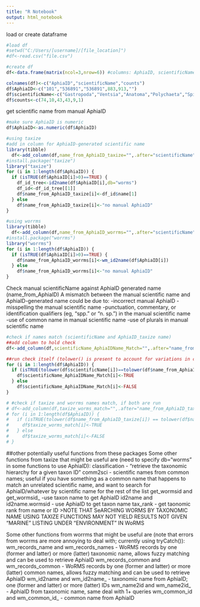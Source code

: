 ```yaml
---
title: "R Notebook"
output: html_notebook
---
```

load or create dataframe
```r
#load df
#setwd("C:/Users/[username]/[file_location]")
#df<-read.csv("file.csv")

#create df
df<-data.frame(matrix(ncol=3,nrow=6)) #columns: AphiaID, scientificName, counts; 5 items

colnames(df)<-c("AphiaID","scientificName","counts")
df$AphiaID<-c("101","536891","536891",883,913,"")
df$scientificName<-c("Gastropoda","Ventsia","Anatoma","Polychaeta","Spionidae","Acari")
df$counts<-c(74,10,43,43,9,1)
```

get scientific name from manual AphiaID
```r

#make sure AphiaID is numeric
df$AphiaID<-as.numeric(df$AphiaID)

#using taxize
#add in column for AphiaID-generated scientific name
library(tibble)
  df<-add_column(df,name_from_AphiaID_taxize="",.after="scientificName")
#install.package("taxize")
library("taxize")
for (i in 1:length(df$AphiaID)) {
  if (isTRUE(df$AphiaID[i]>0)==TRUE) {
    df_id_tree<-id2name(df$AphiaID[i],db="worms")
    df_id<-df_id_tree[[1]]
    df$name_from_AphiaID_taxize[i]<-df_id$name[1]
  } else
    df$name_from_AphiaID_taxize[i]<-"no manual AphiaID"
}

#using worrms
library(tibble)
  df<-add_column(df,name_from_AphiaID_worrms="",.after="scientificName")
#install.package("worrms")
library("worrms")
for (i in 1:length(df$AphiaID)) {
  if (isTRUE(df$AphiaID[i]>0)==TRUE) {
    df$name_from_AphiaID_worrms[i]<-wm_id2name(df$AphiaID[i])
  } else
    df$name_from_AphiaID_worrms[i]<-"no manual AphiaID"
}
```

Check manual scientificName against AphiaID generated name (name_from_AphiaID)
A mismatch between the manual scientific name and AphiaID-generated name could be due to:
-incorrect manual AphiaID
-misspelling the manual scientific name
-punctuation, commentary, or identification qualifiers (eg, "spp." or "n. sp.") in the manual scientific name
-use of common name in manual scientific name
-use of plurals in manual scientific name
```r
#check if names match (scientificName and AphiaID_taxize name)
##add column to hold check
df<-add_column(df,scientificName_AphiaIDName_Match="",.after="name_from_AphiaID_taxize") #or name_from_AphiaID_worrms

##run check itself (tolower() is present to account for variations in capitalization)
for (i in 1:length(df$AphiaID)) {
  if (isTRUE(tolower(df$scientificName[i])==tolower(df$name_from_AphiaID_taxize[i]))==TRUE) { #or name_from_AphiaID_worrms
    df$scientificName_AphiaIDName_Match[i]<-TRUE
  } else 
    df$scientificName_AphiaIDName_Match[i]<-FALSE
}

# #check if taxize and worrms names match, if both are run
# df<-add_column(df,taxize_worms_match="",.after="name_from_AphiaID_taxize")
# for (i in 1:length(df$AphiaID)) {
#   if (isTRUE(tolower(df$name_from_AphiaID_taxize[i]) == tolower(df$name_from_AphiaID_worrms[i])) == TRUE) {
#     df$taxize_worms_match[i]<-TRUE
#   } else 
#     df$taxize_worms_match[i]<-FALSE
# }
```

##other potentially useful functions from these packages
Some other functions from taxize that might be useful are (need to specify db="worms" in some functions to use AphiaID):
classification - "retrieve the taxonomic hierarchy for a given taxon ID"
comm2sci - scientific names from common names; useful if you have something as a common name that happens to match an unrelated scientific name, and want to search for AphiaID/whatever by scientific name for the rest of the list
get_wormsid and get_wormsid_ -use taxon name to get AphiaID
id2name and id2name.wormsid - use AphiaID to get taxon name
tax_rank - get taonomic rank from name or ID
>NOTE THAT SeARCHING WORMS BY TAXONOMIC NAME USING TAXIZE FUNCTIONS MAY NOT YIELD RESULTS NOT GIVEN "MARINE" LISTING UNDER "ENVIRONMENT" IN WoRMS

Some other functions from worrms that might be useful are (note that errors from worrms are more annoying to deal with; currently using tryCatch()):
wm_records_name and wm_records_names - WoRMS records by one (former and latter) or more (latter) taxonomic name, allows fuzzy matching and can be used to retrieve AphiaID
wm_records_common and wm_records_common - WoRMS records by one (former and latter) or more (latter) common names, allows fuzzy matching and can be used to retrieve AphiaID
wm_id2name and wm_id2name_ - taxonomic name from AphiaID; one (former and latter) or more (latter) IDs
wm_name2id and wm_name2id_ - AphiaID from taxonomic name, same deal with 1+ queries
wm_common_id and wm_common_id_ - common name from AphiaID